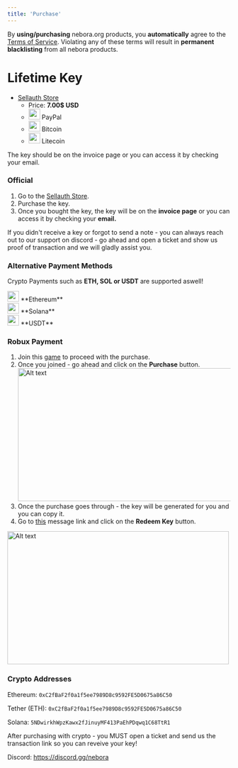 ```yaml
---
title: 'Purchase'
---
```


<Note>By **using/purchasing** nebora.org products, you **automatically** agree to the [Terms of Service](https://www.nebora.sellauth.com/terms). Violating any of these terms will result in **permanent blacklisting** from all nebora products.</Note>

# Lifetime Key
- [Sellauth Store](https://www.nebora.sellauth.com/product/nebora-premium)
    - Price: **7.00$ USD**
    - <div className="flex align-center gap-2"> <img src="/images/icons/paypal.png" width="26" height="24" style={{ verticalAlign: "middle", margin: "0" }} /> <span>PayPal</span> </div>
    - <div className="flex align-center gap-2"> <img src="/images/icons/bitcoin-btc-logo.png" width="26" height="24" style={{ verticalAlign: "middle", margin: "0" }} /> <span>Bitcoin</span> </div>
    - <div className="flex align-center gap-2"> <img src="/images/icons/litcoin.png" width="26" height="24" style={{ verticalAlign: "middle", margin: "0" }} /> <span>Litecoin</span> </div>

<Info>

The key should be on the invoice page or you can access it by checking your email.

</Info>

### Official
1. Go to the [Sellauth Store](https://www.nebora.sellauth.com/product/nebora-premium).
2. Purchase the key.
3. Once you bought the key, the key will be on the **invoice page** or you can access it by checking your **email.**

<Info>
    If you didn't receive a key or forgot to send a note - you can always reach out to our support on discord - go ahead and open a ticket and show us proof of transaction and we will gladly assist you.
</Info>

### Alternative Payment Methods

Crypto Payments such as **ETH, SOL or USDT** are supported aswell!
<div className="flex align-center gap-2">
  <img src="/images/icons/ethereum-eth-logo.png" width="26" height="24" style={{ verticalAlign: "middle", margin: "0" }} /> <span>**Ethereum**</span>
</div>
<div className="flex align-center gap-2">
  <img src="/images/icons/solana-sol-logo.png" width="26" height="24" style={{ verticalAlign: "middle", margin: "0" }} /> <span>**Solana**</span>
</div>
<div className="flex align-center gap-2">
  <img src="/images/icons/tether-usdt-logo.png" width="26" height="24" style={{ verticalAlign: "middle", margin: "0" }} /> <span>**USDT**</span>
</div>

### Robux Payment

1. Join this [game](https://www.roblox.com/games/85154315809324/nebora) to proceed with the purchase.
2. Once you joined - go ahead and click on the **Purchase** button.
    <img src="/images/icons/image.png" alt="Alt text" width="500" height="300" />
3. Once the purchase goes through - the key will be generated for you and you can copy it.
4. Go to [this](https://discord.com/channels/1305185651884294174/1310036301344407643/1321875123057201236) message link and click on the **Redeem Key** button.
 <img src="/images/few.png" alt="Alt text" width="500" height="300" />


### Crypto Addresses


<Info>

Ethereum: `0xC2fBaF2f0a1f5ee7989D8c9592FE5D0675a86C50`

Tether (ETH): `0xC2fBaF2f0a1f5ee7989D8c9592FE5D0675a86C50`

Solana: `5NDwirkhWpzKawx2fJinuyMF413PaEhPDqwq1C68TtR1`

</Info>

<Warning>
  After purchasing with crypto - you MUST open a ticket and send us the transaction link so you can reveive your key!

  Discord: https://discord.gg/nebora

</Warning>


